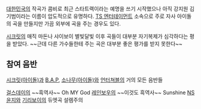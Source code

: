 [[대한민국]]의 작곡가 콤비로 최근 스타트랙이라는 예명을 쓰기 시작했으나 아직 강지원 김기범이라는 이름이 압도적으로 유명하다.
[[TS 엔터테이먼트]] 소속으로 주로 자사 아이돌의 곡을 만들지만 가끔 외부에 곡을 주는 경우도 있다.

[[시크릿]]의 매직 마돈나 샤이보이 별빛달빛 이후 곡들이 대부분 자기복제가 심각하다는 평을 받았다. 
~~근데 다른 가수들한테 주는 곡은 대부분 좋은 평가를 받지 못한다~~


== 참여 음반 ==

[[시크릿(아이돌)]]과 [[B.A.P]], [[소나무(아이돌)]]와 [[언터쳐블]]의 거의 모든 음반들

[[걸스데이]]의 ~~흑역사~~ Oh MY God
[[레인보우]]의 ~~이것도 흑역사~~ Sunshine 
[[NS윤지]]와 [[기리보이]]의 듀엣곡 설렘주의

